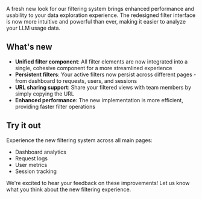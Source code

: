 A fresh new look for our filtering system brings enhanced performance and usability to your data exploration experience. The redesigned filter interface is now more intuitive and powerful than ever, making it easier to analyze your LLM usage data.

## What's new

- **Unified filter component**: All filter elements are now integrated into a single, cohesive component for a more streamlined experience
- **Persistent filters**: Your active filters now persist across different pages - from dashboard to requests, users, and sessions
- **URL sharing support**: Share your filtered views with team members by simply copying the URL
- **Enhanced performance**: The new implementation is more efficient, providing faster filter operations

## Try it out

Experience the new filtering system across all main pages:

- Dashboard analytics
- Request logs
- User metrics
- Session tracking

We're excited to hear your feedback on these improvements! Let us know what you think about the new filtering experience.
